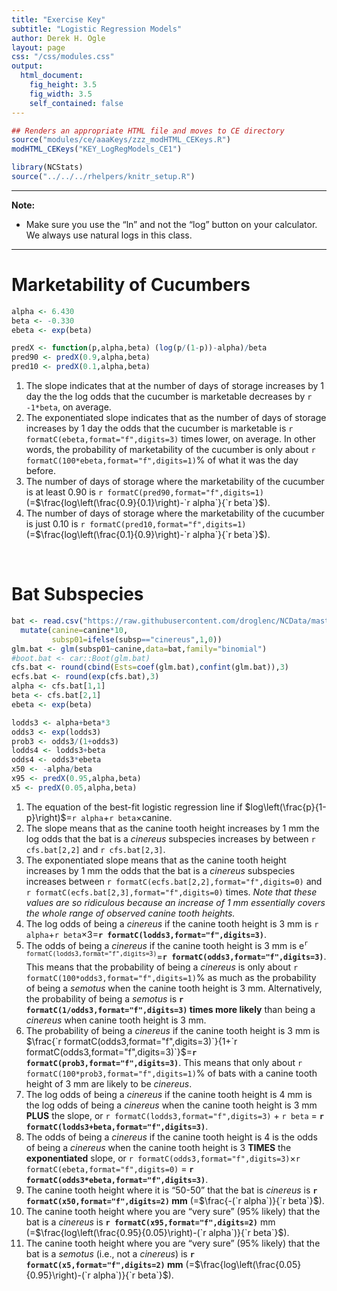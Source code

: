 ```yaml
---
title: "Exercise Key"
subtitle: "Logistic Regression Models"
author: Derek H. Ogle
layout: page
css: "/css/modules.css"
output:
  html_document:
    fig_height: 3.5
    fig_width: 3.5
    self_contained: false
---
```


```r
## Renders an appropriate HTML file and moves to CE directory
source("modules/ce/aaaKeys/zzz_modHTML_CEKeys.R")
modHTML_CEKeys("KEY_LogRegModels_CE1")
```

```r
library(NCStats)
source("../../../rhelpers/knitr_setup.R")
```

----

<div class="alert alert-warning">
<strong>Note:</strong> 
<ul>
  <li>Make sure you use the "ln" and not the "log" button on your calculator. We always use natural logs in this class.</li>
</ul>
</div>

----

# Marketability of Cucumbers
```r
alpha <- 6.430
beta <- -0.330
ebeta <- exp(beta)

predX <- function(p,alpha,beta) (log(p/(1-p))-alpha)/beta
pred90 <- predX(0.9,alpha,beta)
pred10 <- predX(0.1,alpha,beta)
```

1. The slope indicates that at the number of days of storage increases by 1 day the the log odds that the cucumber is marketable decreases by `r -1*beta`, on average.
1. The exponentiated slope indicates that as the number of days of storage increases by 1 day the odds that the cucumber is marketable is `r formatC(ebeta,format="f",digits=3)` times lower, on average. In other words, the probability of marketability of the cucumber is only about `r formatC(100*ebeta,format="f",digits=1)`% of what it was the day before.
1. The number of days of storage where the marketability of the cucumber is at least 0.90 is `r formatC(pred90,format="f",digits=1)` (=$\frac{log\left(\frac{0.9}{0.1}\right)-`r alpha`}{`r beta`}$).
1. The number of days of storage where the marketability of the cucumber is just 0.10 is `r formatC(pred10,format="f",digits=1)` (=$\frac{log\left(\frac{0.1}{0.9}\right)-`r alpha`}{`r beta`}$).

&nbsp;

# Bat Subspecies
```r
bat <- read.csv("https://raw.githubusercontent.com/droglenc/NCData/master/Batmorph.csv") %>%
  mutate(canine=canine*10,
         subsp01=ifelse(subsp=="cinereus",1,0))
glm.bat <- glm(subsp01~canine,data=bat,family="binomial")
#boot.bat <- car::Boot(glm.bat)
cfs.bat <- round(cbind(Ests=coef(glm.bat),confint(glm.bat)),3)
ecfs.bat <- round(exp(cfs.bat),3)
alpha <- cfs.bat[1,1]
beta <- cfs.bat[2,1]
ebeta <- exp(beta)

lodds3 <- alpha+beta*3
odds3 <- exp(lodds3)
prob3 <- odds3/(1+odds3)
lodds4 <- lodds3+beta
odds4 <- odds3*ebeta
x50 <- -alpha/beta
x95 <- predX(0.95,alpha,beta)
x5 <- predX(0.05,alpha,beta)

```

1. The equation of the best-fit logistic regression line if $log\left(\frac{p}{1-p}\right)$=`r alpha`+`r beta`&times;canine.
1. The slope means that as the canine tooth height increases by 1 mm the log odds that the bat is a *cinereus* subspecies increases by between `r cfs.bat[2,2]` and `r cfs.bat[2,3]`.
1. The exponentiated slope means that as the canine tooth height increases by 1 mm the odds that the bat is a *cinereus* subspecies increases between `r formatC(ecfs.bat[2,2],format="f",digits=0)` and `r formatC(ecfs.bat[2,3],format="f",digits=0)` times. *Note that these values are so ridiculous because an increase of 1 mm essentially covers the whole range of observed canine tooth heights.*
1. The log odds of being a *cinereus* if the canine tooth height is 3 mm is `r alpha`+`r beta`&times;3=**`r formatC(lodds3,format="f",digits=3)`**.
1. The odds of being a *cinereus* if the canine tooth height is 3 mm is e<sup>`r formatC(lodds3,format="f",digits=3)`</sup>=**`r formatC(odds3,format="f",digits=3)`**. This means that the probability of being a *cinereus* is only about `r formatC(100*odds3,format="f",digits=1)`% as much as the probability of being a *semotus* when the canine tooth height is 3 mm. Alternatively, the probability of being a *semotus* is **`r formatC(1/odds3,format="f",digits=3)` times more likely** than being a *cinereus* when canine tooth height is 3 mm.
1. The probability of being a *cinereus* if the canine tooth height is 3 mm is $\frac{`r formatC(odds3,format="f",digits=3)`}{1+`r formatC(odds3,format="f",digits=3)`}$=**`r formatC(prob3,format="f",digits=3)`**. This means that only about `r formatC(100*prob3,format="f",digits=1)`% of bats with a canine tooth height of 3 mm are likely to be *cinereus*.
1. The log odds of being a *cinereus* if the canine tooth height is 4 mm is the log odds of being a *cinereus* when the canine tooth height is 3 mm **PLUS** the slope, or `r formatC(lodds3,format="f",digits=3)` + `r beta` = **`r formatC(lodds3+beta,format="f",digits=3)`**.
1. The odds of being a *cinereus* if the canine tooth height is 4 is the odds of being a *cinereus* when the canine tooth height is 3 **TIMES** the **exponentiated** slope, or `r formatC(odds3,format="f",digits=3)`&times;`r formatC(ebeta,format="f",digits=0)` = **`r formatC(odds3*ebeta,format="f",digits=3)`**.
1. The canine tooth height where it is “50-50” that the bat is *cinereus* is **`r formatC(x50,format="f",digits=2)` mm** (=$\frac{-(`r alpha`)}{`r beta`}$).
1. The canine tooth height where you are “very sure” (95% likely) that the bat is a *cinereus* is **`r formatC(x95,format="f",digits=2)`** mm (=$\frac{log\left(\frac{0.95}{0.05}\right)-(`r alpha`)}{`r beta`}$).
1. The canine tooth height where you are “very sure” (95% likely) that the bat is a *semotus* (i.e., not a *cinereus*) is **`r formatC(x5,format="f",digits=2)` mm** (=$\frac{log\left(\frac{0.05}{0.95}\right)-(`r alpha`)}{`r beta`}$).
